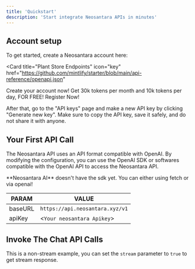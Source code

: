 ```yaml
---
title: 'Quickstart'
description: 'Start integrate Neosantara APIs in minutes'
---
```


## Account setup

To get started, create a Neosantara account here:

<Card
  title="Plant Store Endpoints"
  icon="key"
  href="https://github.com/mintlify/starter/blob/main/api-reference/openapi.json"
>
  Create your account now!
  Get 30k tokens per month and 10k tokens per day, FOR FREE! Register Now!
</Card>

After that, go to the "API keys" page and make a new API key by clicking "Generate new key".
Make sure to copy the API key, save it safely, and do not share it with anyone.

## Your First API Call

The Neosantara API uses an API format compatible with OpenAI. By modifying the configuration, you can use the OpenAI SDK or softwares compatible with the OpenAI API to access the Neosantara API.

<Note> 
**Neosantara AI** doesn't have the sdk yet. You can either using fetch or via openai!
</Note>

| PARAM | VALUE                           |
| -------- | ------------------------------------- |
| baseURL     | `https://api.neosantara.xyz/v1`                     |
| apiKey      | <`Your neosantara Apikey`>                          |

## Invoke The Chat API Calls

This is a non-stream example, you can set the `stream` parameter to `true` to get stream response.